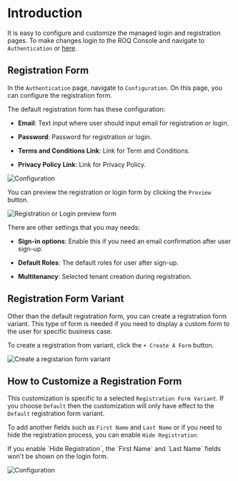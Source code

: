 
# Introduction

It is easy to configure and customize the managed login and registration pages. To make changes login to the ROQ Console and navigate to `Authentication` or [here](https://console.roq.tech/settings/authentication-form/config).


## Registration Form

In the `Authentication` page, navigate to `Configuration`. On this page, you can configure the registration form.

The default registration form has these configuration:

* **Email**: Text input where user should input email for registration or login.

* **Password**: Password for registration or login.

* **Terms and Conditions Link**: Link for Term and Conditions.

* **Privacy Policy Link**: Link for Privacy Policy.

![Configuration](/registration-form-default.png)

You can preview the registration or login form by clicking the `Preview` button.

![Registration or Login preview form](/registration-form-default-preview.png)

There are other settings that you may needs:

* **Sign-in options**: Enable this if you need an email confirmation after user sign-up.

* **Default Roles**: The default roles for user after sign-up.

* **Multitenancy**: Selected tenant creation during registration.

## Registration Form Variant

Other than the default registration form, you can create a registration form variant. This type of form is needed if you need to display a custom form to the user for specific business case.

To create a registration from variant, click the `+ Create A Form` button.

![Create a registarion form variant](/create-form-variant.png)

## How to Customize a Registration Form

This customization is specific to a selected `Registration Form Variant`. If you choose `Default` then the customization will only have effect to the `Default` registration form variant.

To add another fields such as `First Name` and `Last Name` or if you need to hide the registration process, you can enable `Hide Registration`.

<Callout type="info" emoji="ℹ️">
If you enable `Hide Registration`, the `First Name` and `Last Name` fields won't be shown on the login form.
</Callout>

![Configuration](/new-auth-configuration.png)

